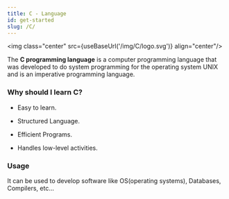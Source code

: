 ```yaml
---
title: C - Language
id: get-started
slug: /C/
---
```



<img class="center" src={useBaseUrl('/img/C/logo.svg')} align="center"/><br />

The **C programming language** is a computer programming language that was developed to do system programming for the operating system UNIX and is an imperative programming language.

### Why should I learn C? ###

* Easy to learn.

* Structured Language.

* Efficient Programs.

* Handles low-level activities.

### Usage ###

It can be used to develop software like OS(operating systems), Databases, Compilers, etc...
